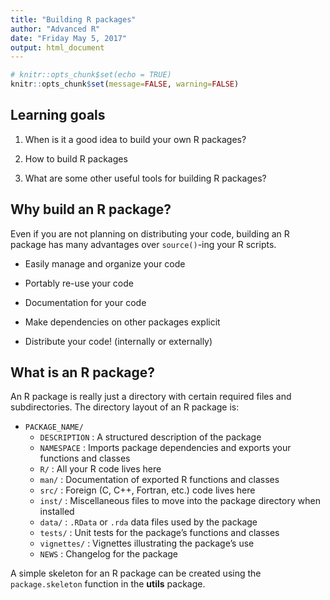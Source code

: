 ```yaml
---
title: "Building R packages"
author: "Advanced R"
date: "Friday May 5, 2017"
output: html_document
---
```


```r
# knitr::opts_chunk$set(echo = TRUE)
knitr::opts_chunk$set(message=FALSE, warning=FALSE)
```


## Learning goals

1. When is it a good idea to build your own R packages?

2. How to build R packages

3. What are some other useful tools for building R packages?

## Why build an R package?

Even if you are not planning on distributing your code, building an R package has many advantages over `source()`-ing your R scripts.

- Easily manage and organize your code

- Portably re-use your code

- Documentation for your code

- Make dependencies on other packages explicit

- Distribute your code! (internally or externally)

## What is an R package?

An R package is really just a directory with certain required files and subdirectories. The directory layout of an R package is:

- `PACKAGE_NAME/`
    + `DESCRIPTION` : A structured description of the package
    + `NAMESPACE` : Imports package dependencies and exports your functions and classes
    + `R/` : All your R code lives here
    + `man/` : Documentation of exported R functions and classes
    + `src/` : Foreign (C, C++, Fortran, etc.) code lives here
    + `inst/` : Miscellaneous files to move into the package directory when installed
    + `data/` : `.RData` or `.rda` data files used by the package
    + `tests/` : Unit tests for the package's functions and classes
    + `vignettes/` : Vignettes illustrating the package's use
    + `NEWS` : Changelog for the package

A simple skeleton for an R package can be created using the `package.skeleton` function in the __utils__ package.


